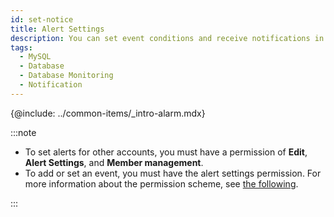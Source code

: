 ```yaml
---
id: set-notice
title: Alert Settings
description: You can set event conditions and receive notifications in various forms.
tags:
  - MySQL
  - Database
  - Database Monitoring
  - Notification
---
```



<Note product='MySQL' link='../mysql-v1/set-notice' />

{@include: ../common-items/_intro-alarm.mdx}

:::note

-   To set alerts for other accounts, you must have a permission of **Edit**, **Alert Settings**, and **Member management**.
-   To add or set an event, you must have the alert settings permission. For more information about the permission scheme, see [the following](../project/project-structure).

:::

